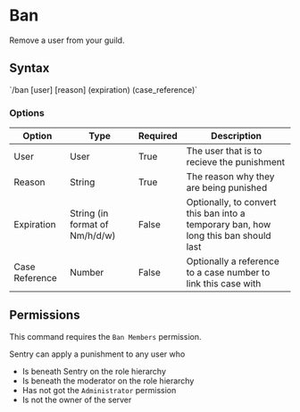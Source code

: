 # Ban

Remove a user from your guild.

## Syntax


<Callout type="info" emoji="ℹ️">
  `/ban [user] [reason] (expiration) (case_reference)`
</Callout>

### Options

| Option         | Type                           | Required | Description                                                                         |
|----------------|--------------------------------|----------|-------------------------------------------------------------------------------------|
| User           | User                           | True     | The user that is to recieve the punishment                                          |
| Reason         | String                         | True     | The reason why they are being punished                                              |
| Expiration     | String (in format of Nm/h/d/w) | False    | Optionally, to convert this ban into a temporary ban, how long this ban should last |
| Case Reference | Number                         | False    | Optionally a reference to a case number to link this case with                      |

## Permissions

This command requires the `Ban Members` permission. 

Sentry can apply a punishment to any user who

- Is beneath Sentry on the role hierarchy
- Is beneath the moderator on the role hierarchy
- Has not got the `Administrator` permission
- Is not the owner of the server
